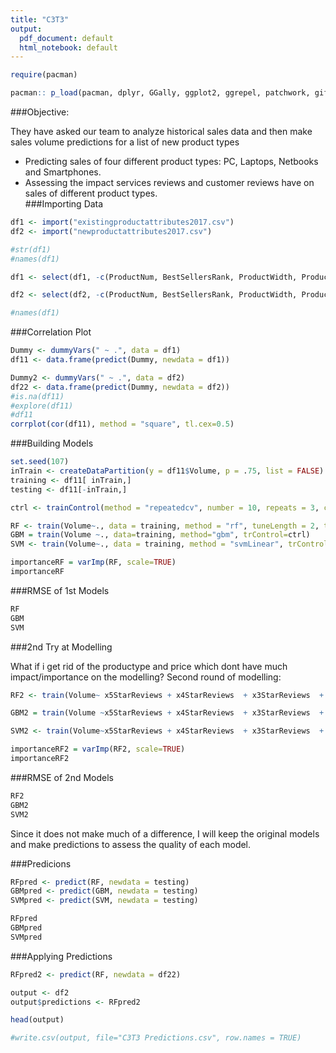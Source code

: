 ---
title: "C3T3"
output:
  pdf_document: default
  html_notebook: default
---

```{r}
require(pacman)

pacman:: p_load(pacman, dplyr, GGally, ggplot2, ggrepel, patchwork, gifski, ggforce, ggthemes, maps, sf, concaveman, remotes, readxl, ggthemes, ggvis, httr, plotly, rmarkdown, extrafont, shiny, isoband, stringr, rio, tidyr, labeling, caret, jquerylib, farver, corrgram, caTools, cowplot, randomForest, RMariaDB, lubridate, zoo, scales, ggfortify, forecast, doParallel, e1071, explore, dlookr, corrplot)
```

###Objective:  
  
They have asked our team to analyze historical sales data and then make sales volume predictions for a list of new product types  
  
- Predicting sales of four different product types: PC, Laptops, Netbooks and Smartphones.  
- Assessing the impact services reviews and customer reviews have on sales of different product types.  
###Importing Data
```{r}
df1 <- import("existingproductattributes2017.csv")
df2 <- import("newproductattributes2017.csv")

#str(df1)
#names(df1)

df1 <- select(df1, -c(ProductNum, BestSellersRank, ProductWidth, ProductHeight, ProductDepth,ShippingWeight,ProfitMargin))

df2 <- select(df2, -c(ProductNum, BestSellersRank, ProductWidth, ProductHeight, ProductDepth,ShippingWeight,ProfitMargin))

#names(df1)
```

###Correlation Plot

```{r}
Dummy <- dummyVars(" ~ .", data = df1)
df11 <- data.frame(predict(Dummy, newdata = df1))

Dummy2 <- dummyVars(" ~ .", data = df2)
df22 <- data.frame(predict(Dummy, newdata = df2))
#is.na(df11)
#explore(df11)
#df11
corrplot(cor(df11), method = "square", tl.cex=0.5)
```
###Building Models
```{r, results="hide"}
set.seed(107)
inTrain <- createDataPartition(y = df11$Volume, p = .75, list = FALSE)
training <- df11[ inTrain,]
testing <- df11[-inTrain,]

ctrl <- trainControl(method = "repeatedcv", number = 10, repeats = 3, classProbs = FALSE)

RF <- train(Volume~., data = training, method = "rf", tuneLength = 2, trControl=ctrl)
GBM = train(Volume ~., data=training, method="gbm", trControl=ctrl)
SVM <- train(Volume~., data = training, method = "svmLinear", trControl=ctrl, tuneLength = 5)
```


```{r}
importanceRF = varImp(RF, scale=TRUE)
importanceRF
```
###RMSE of 1st Models

```{r}
RF
GBM
SVM
```

###2nd Try at Modelling

What if i get rid of the productype and price which dont have much impact/importance on the modelling?
Second round of modelling:
```{r, results="hide"}
RF2 <- train(Volume~ x5StarReviews + x4StarReviews  + x3StarReviews  + x2StarReviews + x1StarReviews + PositiveServiceReview + NegativeServiceReview + Recommendproduct + Price, data = training, method = "rf", tuneLength = 2, trControl=ctrl)

GBM2 = train(Volume ~x5StarReviews + x4StarReviews  + x3StarReviews  + x2StarReviews + x1StarReviews + PositiveServiceReview + NegativeServiceReview + Recommendproduct + Price, data=training, method="gbm", trControl=ctrl)

SVM2 <- train(Volume~x5StarReviews + x4StarReviews  + x3StarReviews  + x2StarReviews + x1StarReviews + PositiveServiceReview + NegativeServiceReview + Recommendproduct + Price, data = training, method = "svmLinear", trControl=ctrl, tuneLength = 5)
```


```{r}
importanceRF2 = varImp(RF2, scale=TRUE)
importanceRF2
```
###RMSE of 2nd Models

```{r}
RF2
GBM2
SVM2
```

Since it does not make much of a difference, I will keep the original models and make predictions to assess the quality of each model.

###Predicions

```{r}
RFpred <- predict(RF, newdata = testing)
GBMpred <- predict(GBM, newdata = testing)
SVMpred <- predict(SVM, newdata = testing)

RFpred
GBMpred
SVMpred

```
###Applying Predictions

```{r}
RFpred2 <- predict(RF, newdata = df22)
```

```{r}
output <- df2 
output$predictions <- RFpred2

head(output)

#write.csv(output, file="C3T3 Predictions.csv", row.names = TRUE)
```

